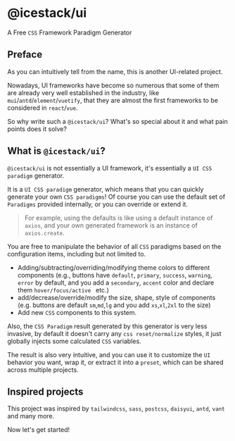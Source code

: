 # @icestack/ui

A Free `CSS` Framework Paradigm Generator

## Preface

As you can intuitively tell from the name, this is another UI-related project.

Nowadays, UI frameworks have become so numerous that some of them are already very well established in the industry, like `mui`/`antd`/`element`/`vuetify`, that they are almost the first frameworks to be considered in `react`/`vue`.

So why write such a `@icestack/ui`? What's so special about it and what pain points does it solve?

## What is `@icestack/ui`?

`@icestack/ui` is not essentially a UI framework, it's essentially a `UI CSS paradigm` generator.

It is a `UI CSS paradigm` generator, which means that you can quickly generate your own `CSS paradigms`! Of course you can use the default set of `Paradigms` provided internally, or you can override or extend it.

> For example, using the defaults is like using a default instance of `axios`, and your own generated framework is an instance of `axios.create`.

You are free to manipulate the behavior of all `CSS` paradigms based on the configuration items, including but not limited to.

- Adding/subtracting/overriding/modifying theme colors to different components (e.g., buttons have `default`, `primary`, `success`, `warning`, `error` by default, and you add a `secondary`, `accent` color and declare them `hover/focus/active ` etc.)
- add/decrease/override/modify the size, shape, style of components (e.g. buttons are default `sm`,`md`,`lg` and you add `xs`,`xl`,`2xl` to the size)
- Add new `CSS` components to this system.

Also, the `CSS Paradigm` result generated by this generator is very less invasive, by default it doesn't carry any `css reset/normalize` styles, it just globally injects some calculated `CSS` variables.

The result is also very intuitive, and you can use it to customize the `UI` behavior you want, wrap it, or extract it into a `preset`, which can be shared across multiple projects.

## Inspired projects

This project was inspired by `tailwindcss`, `sass`, `postcss`, `daisyui`, `antd`, `vant` and many more.

Now let's get started!
